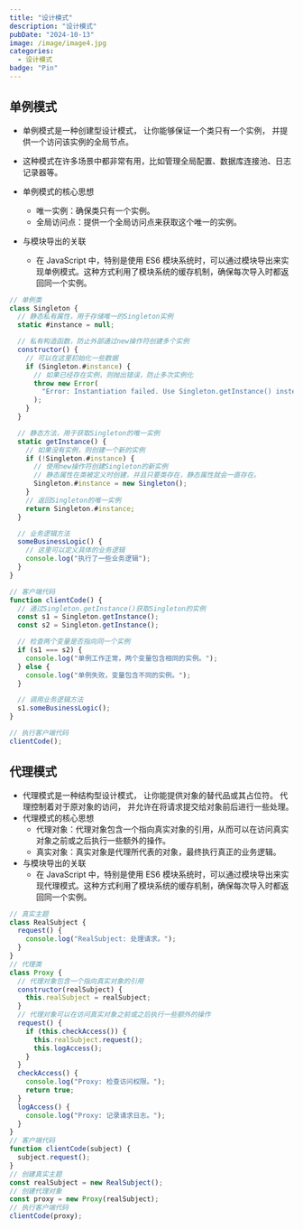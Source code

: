 ```yaml
---
title: "设计模式"
description: "设计模式"
pubDate: "2024-10-13"
image: /image/image4.jpg
categories:
  - 设计模式
badge: "Pin"
---
```


## 单例模式

- 单例模式是一种创建型设计模式， 让你能够保证一个类只有一个实例， 并提供一个访问该实例的全局节点。
- 这种模式在许多场景中都非常有用，比如管理全局配置、数据库连接池、日志记录器等。

- 单例模式的核心思想
  - 唯一实例：确保类只有一个实例。
  - 全局访问点：提供一个全局访问点来获取这个唯一的实例。
- 与模块导出的关联
  - 在 JavaScript 中，特别是使用 ES6 模块系统时，可以通过模块导出来实现单例模式。这种方式利用了模块系统的缓存机制，确保每次导入时都返回同一个实例。

```javascript
// 单例类
class Singleton {
  // 静态私有属性，用于存储唯一的Singleton实例
  static #instance = null;

  // 私有构造函数，防止外部通过new操作符创建多个实例
  constructor() {
    // 可以在这里初始化一些数据
    if (Singleton.#instance) {
      // 如果已经存在实例，则抛出错误，防止多次实例化
      throw new Error(
        "Error: Instantiation failed. Use Singleton.getInstance() instead of new.",
      );
    }
  }

  // 静态方法，用于获取Singleton的唯一实例
  static getInstance() {
    // 如果没有实例，则创建一个新的实例
    if (!Singleton.#instance) {
      // 使用new操作符创建Singleton的新实例
      // 静态属性在类被定义时创建，并且只要类存在，静态属性就会一直存在。
      Singleton.#instance = new Singleton();
    }
    // 返回Singleton的唯一实例
    return Singleton.#instance;
  }

  // 业务逻辑方法
  someBusinessLogic() {
    // 这里可以定义具体的业务逻辑
    console.log("执行了一些业务逻辑");
  }
}

// 客户端代码
function clientCode() {
  // 通过Singleton.getInstance()获取Singleton的实例
  const s1 = Singleton.getInstance();
  const s2 = Singleton.getInstance();

  // 检查两个变量是否指向同一个实例
  if (s1 === s2) {
    console.log("单例工作正常，两个变量包含相同的实例。");
  } else {
    console.log("单例失败，变量包含不同的实例。");
  }

  // 调用业务逻辑方法
  s1.someBusinessLogic();
}

// 执行客户端代码
clientCode();
```

## 代理模式

- 代理模式是一种结构型设计模式， 让你能提供对象的替代品或其占位符。 代理控制着对于原对象的访问， 并允许在将请求提交给对象前后进行一些处理。
- 代理模式的核心思想
  - 代理对象：代理对象包含一个指向真实对象的引用，从而可以在访问真实对象之前或之后执行一些额外的操作。
  - 真实对象：真实对象是代理所代表的对象，最终执行真正的业务逻辑。
- 与模块导出的关联
  - 在 JavaScript 中，特别是使用 ES6 模块系统时，可以通过模块导出来实现代理模式。这种方式利用了模块系统的缓存机制，确保每次导入时都返回同一个实例。

```javascript
// 真实主题
class RealSubject {
  request() {
    console.log("RealSubject: 处理请求。");
  }
}
// 代理类
class Proxy {
  // 代理对象包含一个指向真实对象的引用
  constructor(realSubject) {
    this.realSubject = realSubject;
  }
  // 代理对象可以在访问真实对象之前或之后执行一些额外的操作
  request() {
    if (this.checkAccess()) {
      this.realSubject.request();
      this.logAccess();
    }
  }
  checkAccess() {
    console.log("Proxy: 检查访问权限。");
    return true;
  }
  logAccess() {
    console.log("Proxy: 记录请求日志。");
  }
}
// 客户端代码
function clientCode(subject) {
  subject.request();
}
// 创建真实主题
const realSubject = new RealSubject();
// 创建代理对象
const proxy = new Proxy(realSubject);
// 执行客户端代码
clientCode(proxy);
```
